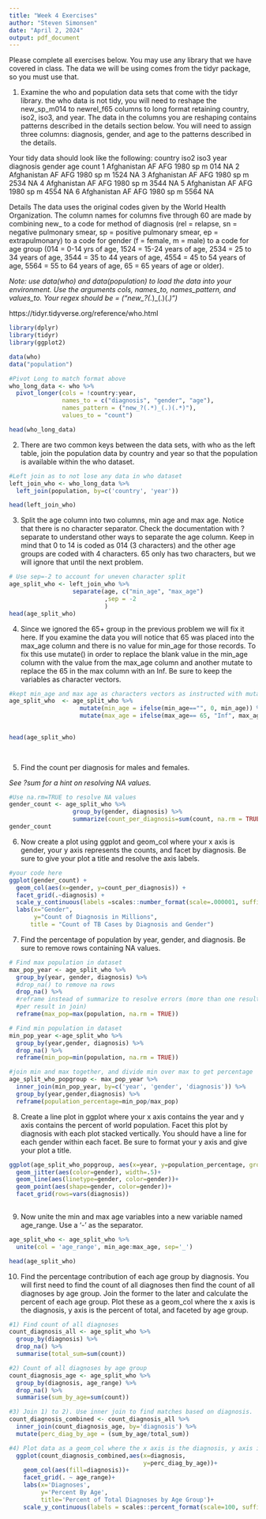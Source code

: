 ```yaml
---
title: "Week 4 Exercises"
author: "Steven Simonsen"
date: "April 2, 2024"
output: pdf_document
---
```


Please complete all exercises below. You may use any library that we have covered in class. The data we will be using comes from the tidyr package, so you must use that. 

1) Examine the who and population data sets that come with the tidyr library. the who data is not tidy, you will need to reshape the new_sp_m014 to newrel_f65 columns to long format retaining country, iso2, iso3, and year. The data in the columns you are reshaping contains patterns described in the details section below. You will need to assign three columns: diagnosis, gender, and age to the patterns described in the details. 

Your tidy data should look like the following:
  country     iso2  iso3   year diagnosis gender age   count
  <chr>       <chr> <chr> <int> <chr>     <chr>  <chr> <int>
1 Afghanistan AF    AFG    1980 sp        m      014      NA
2 Afghanistan AF    AFG    1980 sp        m      1524     NA
3 Afghanistan AF    AFG    1980 sp        m      2534     NA
4 Afghanistan AF    AFG    1980 sp        m      3544     NA
5 Afghanistan AF    AFG    1980 sp        m      4554     NA
6 Afghanistan AF    AFG    1980 sp        m      5564     NA

Details
The data uses the original codes given by the World Health Organization. The column names for columns five through 60 are made by combining new_ to a code for method of diagnosis (rel = relapse, sn = negative pulmonary smear, sp = positive pulmonary smear, ep = extrapulmonary) to a code for gender (f = female, m = male) to a code for age group (014 = 0-14 yrs of age, 1524 = 15-24 years of age, 2534 = 25 to 34 years of age, 3544 = 35 to 44 years of age, 4554 = 45 to 54 years of age, 5564 = 55 to 64 years of age, 65 = 65 years of age or older).

*Note: use data(who) and data(population) to load the data into your environment.*
*Use the arguments cols, names_to, names_pattern, and values_to.*
*Your regex should be = ("new_?(.*)_(.)(.*)")*

https://tidyr.tidyverse.org/reference/who.html

```r
library(dplyr)
library(tidyr)
library(ggplot2)

data(who)
data("population")

#Pivot Long to match format above
who_long_data <- who %>%
  pivot_longer(cols = !country:year, 
               names_to = c("diagnosis", "gender", "age"),
               names_pattern = ("new_?(.*)_(.)(.*)"),
               values_to = "count")

head(who_long_data)
```

2) There are two common keys between the data sets, with who as the left table, join the population data by country and year so that the population is available within the who dataset. 


```r
#Left join as to not lose any data in who dataset
left_join_who <- who_long_data %>%
  left_join(population, by=c('country', 'year'))

head(left_join_who)
```

3) Split the age column into two columns, min age and max age. Notice that there is no character separator. Check the documentation with ?separate to understand other ways to separate the age column. Keep in mind that 0 to 14 is coded as 014 (3 characters) and the other age groups are coded with 4 characters. 65 only has two characters, but we will ignore that until the next problem. 

```r
# Use sep=-2 to account for uneven character split
age_split_who <- left_join_who %>%
                  separate(age, c("min_age", "max_age")
                           ,sep = -2
                           )
head(age_split_who)
```

4) Since we ignored the 65+ group in the previous problem we will fix it here. If you examine the data you will notice that 65 was placed into the max_age column and there is no value for min_age for those records. To fix this use mutate() in order to replace the blank value in the min_age column with the value from the max_age column and another mutate to replace the 65 in the max column with an Inf. Be sure to keep the variables as character vectors.  

```r
#kept min_age and max age as characters vectors as instructed with mutate.
age_split_who  <- age_split_who %>%
                    mutate(min_age = ifelse(min_age=="", 0, min_age)) %>%
                    mutate(max_age = ifelse(max_age== 65, "Inf", max_age))
  

head(age_split_who)
  
  
```

5) Find the count per diagnosis for males and females.

*See ?sum for a hint on resolving NA values.*

```r
#Use na.rm=TRUE to resolve NA values
gender_count <- age_split_who %>%
                  group_by(gender, diagnosis) %>%
                  summarize(count_per_diagnosis=sum(count, na.rm = TRUE))
gender_count
```

6) Now create a plot using ggplot and geom_col where your x axis is gender, your y axis represents the counts, and facet by diagnosis. Be sure to give your plot a title and resolve the axis labels. 

```r
#your code here
ggplot(gender_count) +
  geom_col(aes(x=gender, y=count_per_diagnosis)) +
  facet_grid(.~diagnosis) + 
  scale_y_continuous(labels =scales::number_format(scale=.000001, suffix="m")) +
  labs(x="Gender",
       y="Count of Diagnosis in Millions",
      title = "Count of TB Cases by Diagnosis and Gender")

```

7) Find the percentage of population by year, gender, and diagnosis. Be sure to remove rows containing NA values. 

```r
# Find max population in dataset
max_pop_year <- age_split_who %>%
  group_by(year, gender, diagnosis) %>%
  #drop_na() to remove na rows
  drop_na() %>%
  #reframe instead of summarize to resolve errors (more than one result row 
  #per result in join)
  reframe(max_pop=max(population, na.rm = TRUE))

# Find min population in dataset
min_pop_year <-age_split_who %>%
  group_by(year,gender, diagnosis) %>%
  drop_na() %>%
  reframe(min_pop=min(population, na.rm = TRUE)) 

#join min and max together, and divide min over max to get percentage
age_split_who_popgroup <- max_pop_year %>%
  inner_join(min_pop_year, by=c('year', 'gender', 'diagnosis')) %>%
  group_by(year,gender,diagnosis) %>%
  reframe(population_percentage=min_pop/max_pop)

```

8) Create a line plot in ggplot where your x axis contains the year and y axis contains the percent of world population. Facet this plot by diagnosis with each plot stacked vertically. You should have a line for each gender within each facet. Be sure to format your y axis and give your plot a title. 

```r
ggplot(age_split_who_popgroup, aes(x=year, y=population_percentage, group=gender))+
  geom_jitter(aes(color=gender), width=.5)+
  geom_line(aes(linetype=gender, color=gender))+
  geom_point(aes(shape=gender, color=gender))+
  facet_grid(rows=vars(diagnosis))
  
```

9) Now unite the min and max age variables into a new variable named age_range. Use a '-' as the separator. 

```r
age_split_who <- age_split_who %>%
  unite(col = 'age_range', min_age:max_age, sep='_')

head(age_split_who)

```

10) Find the percentage contribution of each age group by diagnosis. You will first need to find the count of all diagnoses then find the count of all diagnoses by age group. Join the former to the later and calculate the percent of each age group. Plot these as a geom_col where the x axis is the diagnosis, y axis is the percent of total, and faceted by age group. 

```r
#1) Find count of all diagnoses
count_diagnosis_all <- age_split_who %>%
  group_by(diagnosis) %>%
  drop_na() %>%
  summarise(total_sum=sum(count))

#2) Count of all diagnoses by age group
count_diagnosis_age <- age_split_who %>%
  group_by(diagnosis, age_range) %>%
  drop_na() %>%
  summarise(sum_by_age=sum(count))

#3) Join 1) to 2). Use inner join to find matches based on diagnosis.
count_diagnosis_combined <- count_diagnosis_all %>%
  inner_join(count_diagnosis_age, by='diagnosis') %>%
  mutate(perc_diag_by_age = (sum_by_age/total_sum))

#4) Plot data as a geom_col where the x axis is the diagnosis, y axis is the percent of total by age, and faceted by age group
  ggplot(count_diagnosis_combined,aes(x=diagnosis, 
                                      y=perc_diag_by_age))+
    geom_col(aes(fill=diagnosis))+
    facet_grid(. ~ age_range)+
    labs(x='Diagnoses',
         y='Percent By Age',
         title='Percent of Total Diagnoses by Age Group')+
    scale_y_continuous(labels = scales::percent_format(scale=100, suffix="%"))
  













```
